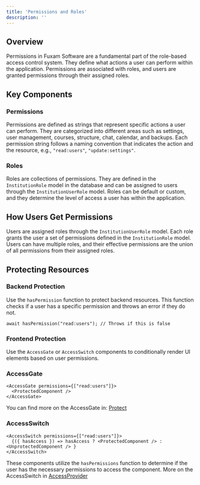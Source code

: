 ```yaml
---
title: 'Permissions and Roles'
description: ''
---
```

## Overview

Permissions in Fuxam Software are a fundamental part of the role-based access control system. They define what actions a user can perform within the application. Permissions are associated with roles, and users are granted permissions through their assigned roles.

## Key Components

### Permissions

Permissions are defined as strings that represent specific actions a user can perform. They are categorized into different areas such as settings, user management, courses, structure, chat, calendar, and backups. Each permission string follows a naming convention that indicates the action and the resource, e.g., `"read:users"`, `"update:settings"`.

### Roles

Roles are collections of permissions. They are defined in the `InstitutionRole` model in the database and can be assigned to users through the `InstitutionUserRole` model. Roles can be default or custom, and they determine the level of access a user has within the application.

## How Users Get Permissions

Users are assigned roles through the `InstitutionUserRole` model. Each role grants the user a set of permissions defined in the `InstitutionRole` model. Users can have multiple roles, and their effective permissions are the union of all permissions from their assigned roles.

## Protecting Resources

### Backend Protection

Use the `hasPermission` function to protect backend resources. This function checks if a user has a specific permission and throws an error if they do not.

```tsx
await hasPermission("read:users"); // Throws if this is false
```

### Frontend Protection

Use the `AccessGate` or `AccessSwitch` components to conditionally render UI elements based on user permissions.

### AccessGate

```tsx
<AccessGate permissions={["read:users"]}>
  <ProtectedComponent />
</AccessGate>
```

You can find more on the AccessGate in: [Protect](/components/auth/protect) 

### AccessSwitch

```tsx
<AccessSwitch permissions={["read:users"]}>
  {({ hasAccess }) => hasAccess ? <ProtectedComponent /> : <UnprotectedComponent /> }
</AccessSwitch>

```

These components utilize the `hasPermissions` function to determine if the user has the necessary permissions to access the component. More on the AccessSwitch in [AccessProvider](/components/auth/access-provider)